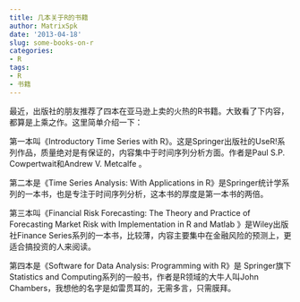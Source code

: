 ```yaml
---
title: 几本关于R的书籍
author: MatrixSpk
date: '2013-04-18'
slug: some-books-on-r
categories:
- R
tags:
- R
- 书籍
---
```

最近，出版社的朋友推荐了四本在亚马逊上卖的火热的R书籍。大致看了下内容，都算是上乘之作。这里简单介绍一下：

第一本叫《Introductory Time Series with R》。这是Springer出版社的UseR!系列作品，质量绝对是有保证的，内容集中于时间序列分析方面。作者是Paul S.P. Cowpertwait和Andrew V. Metcalfe 。

第二本是《Time Series Analysis: With Applications in R》是Springer统计学系列的一本书，也是专注于时间序列分析，这本书的厚度是第一本书的两倍。

第三本叫《Financial Risk Forecasting: The Theory and Practice of Forecasting Market Risk with Implementation in R and Matlab 》是Wiley出版社Finance Series系列的一本书，比较薄，内容主要集中在金融风险的预测上，更适合搞投资的人来阅读。

第四本是《Software for Data Analysis: Programming with R》是 Springer旗下Statistics and Computing系列的一般书，作者是R领域的大牛人叫John Chambers，我想他的名字是如雷贯耳的，无需多言，只需膜拜。